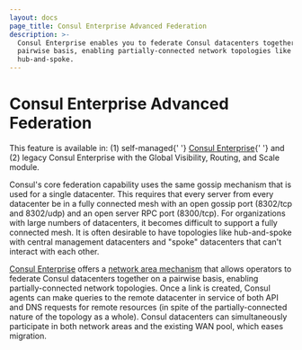```yaml
---
layout: docs
page_title: Consul Enterprise Advanced Federation
description: >-
  Consul Enterprise enables you to federate Consul datacenters together on a
  pairwise basis, enabling partially-connected network topologies like
  hub-and-spoke.
---
```


# Consul Enterprise Advanced Federation

<EnterpriseAlert>
  This feature is available in: (1) self-managed{' '}
  <a href="https://www.hashicorp.com/products/consul/">Consul Enterprise</a>{' '}
  and (2) legacy Consul Enterprise with the Global Visibility, Routing, and Scale module.
</EnterpriseAlert>

Consul's core federation capability uses the same gossip mechanism that is used
for a single datacenter. This requires that every server from every datacenter
be in a fully connected mesh with an open gossip port (8302/tcp and 8302/udp)
and an open server RPC port (8300/tcp). For organizations with large numbers of
datacenters, it becomes difficult to support a fully connected mesh. It is often
desirable to have topologies like hub-and-spoke with central management
datacenters and "spoke" datacenters that can't interact with each other.

[Consul Enterprise](https://www.hashicorp.com/consul) offers a [network
area mechanism](https://learn.hashicorp.com/tutorials/consul/federation-network-areas) that allows operators to
federate Consul datacenters together on a pairwise basis, enabling
partially-connected network topologies. Once a link is created, Consul agents
can make queries to the remote datacenter in service of both API and DNS
requests for remote resources (in spite of the partially-connected nature of the
topology as a whole). Consul datacenters can simultaneously participate in both
network areas and the existing WAN pool, which eases migration.
